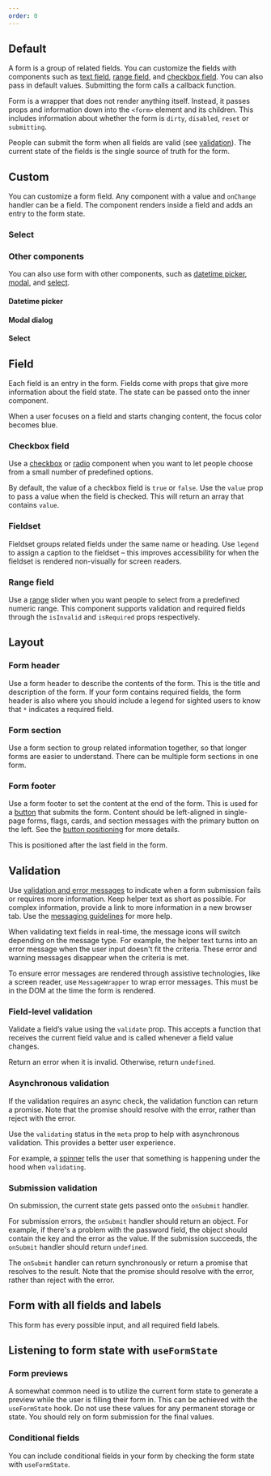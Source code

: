 ```yaml
---
order: 0
---
```



## Default

A form is a group of related fields. You can customize the fields with components such as
[text field](/components/textfield/examples), [range field](/components/form/examples#range-field),
and [checkbox field](/components/form/examples#checkbox-field). You can also pass in default values.
Submitting the form calls a callback function.

Form is a wrapper that does not render anything itself. Instead, it passes props and information
down into the `<form>` element and its children. This includes information about whether the form is
`dirty`, `disabled`, `reset` or `submitting`.

People can submit the form when all fields are valid (see
[validation](/components/form/examples#validation)). The current state of the fields is the single
source of truth for the form.

<Example Component={FormDefault} packageName="@atlaskit/form" />

## Custom

You can customize a form field. Any component with a value and `onChange` handler can be a field.
The component renders inside a field and adds an entry to the form state.

<Example Component={FormCustomField} packageName="@atlaskit/form" />

### Select

<Example Component={FormCustomSelectField} packageName="@atlaskit/form" />

### Other components

You can also use form with other components, such as
[datetime picker](/components/datetime-picker/examples), [modal](/components/modal-dialog/examples),
and [select](/components/select/examples).

#### Datetime picker

<Example Component={FormDateTimePicker} packageName="@atlaskit/form" />

#### Modal dialog

<Example Component={FormModalDialog} packageName="@atlaskit/form" />

#### Select

<Example Component={FormSelect} packageName="@atlaskit/form" />

## Field

Each field is an entry in the form. Fields come with props that give more information about the
field state. The state can be passed onto the inner component.

When a user focuses on a field and starts changing content, the focus color becomes blue.

<Example Component={FormField} packageName="@atlaskit/form" />

### Checkbox field

Use a [checkbox](/components/checkbox/examples) or [radio](/components/radio/examples) component
when you want to let people choose from a small number of predefined options.

By default, the value of a checkbox field is `true` or `false`. Use the `value` prop to pass a value
when the field is checked. This will return an array that contains `value`.

<Example Component={FormCheckboxField} packageName="@atlaskit/form" />

### Fieldset

Fieldset groups related fields under the same name or heading. Use `legend` to assign a caption to
the fieldset – this improves accessibility for when the fieldset is rendered non-visually for screen
readers.

<Example Component={FormFieldset} packageName="@atlaskit/form" />

### Range field

Use a [range](/components/range/examples) slider when you want people to select from a predefined
numeric range. This component supports validation and required fields through the `isInvalid` and
`isRequired` props respectively.

<Example Component={FormRangeField} packageName="@atlaskit/form" />

## Layout

### Form header

Use a form header to describe the contents of the form. This is the title and description of the
form. If your form contains required fields, the form header is also where you should include a
legend for sighted users to know that `*` indicates a required field.

### Form section

Use a form section to group related information together, so that longer forms are easier to
understand. There can be multiple form sections in one form.

### Form footer

Use a form footer to set the content at the end of the form. This is used for a
[button](/components/button/examples) that submits the form. Content should be left-aligned in
single-page forms, flags, cards, and section messages with the primary button on the left. See the
[button positioning](/components/form/usage#button-positioning) for more details.

This is positioned after the last field in the form.

<Example Component={FormLayout} packageName="@atlaskit/form" />

## Validation

Use [validation and error messages](/content/designing-messages) to indicate when a form submission
fails or requires more information. Keep helper text as short as possible. For complex information,
provide a link to more information in a new browser tab. Use the
[messaging guidelines](/content/messaging-guidelines) for more help.

When validating text fields in real-time, the message icons will switch depending on the message
type. For example, the helper text turns into an error message when the user input doesn't fit the
criteria. These error and warning messages disappear when the criteria is met.

To ensure error messages are rendered through assistive technologies, like a screen reader, use
`MessageWrapper` to wrap error messages. This must be in the DOM at the time the form is rendered.

### Field-level validation

Validate a field’s value using the `validate` prop. This accepts a function that receives the
current field value and is called whenever a field value changes.

Return an error when it is invalid. Otherwise, return `undefined`.

<Example Component={FormFieldLevelValidation} packageName="@atlaskit/form" />

### Asynchronous validation

If the validation requires an async check, the validation function can return a promise. Note that
the promise should resolve with the error, rather than reject with the error.

Use the `validating` status in the `meta` prop to help with asynchronous validation. This provides a
better user experience.

For example, a [spinner](/components/spinner/examples) tells the user that something is happening
under the hood when `validating`.

<Example Component={FormAsyncValidation} packageName="@atlaskit/form" />

### Submission validation

On submission, the current state gets passed onto the `onSubmit` handler.

For submission errors, the `onSubmit` handler should return an object. For example, if there's a
problem with the password field, the object should contain the key and the error as the value. If
the submission succeeds, the `onSubmit` handler should return `undefined`.

The `onSubmit` handler can return synchronously or return a promise that resolves to the result.
Note that the promise should resolve with the error, rather than reject with the error.

<Example Component={FormSubmissionValidation} packageName="@atlaskit/form" />

## Form with all fields and labels

This form has every possible input, and all required field labels.

<Example Component={FormAllOptions} packageName="@atlaskit/form" />

## Listening to form state with `useFormState`

### Form previews

A somewhat common need is to utilize the current form state to generate a preview while the user is
filling their form in. This can be achieved with the `useFormState` hook. Do not use these values
for any permanent storage or state. You should rely on form submission for the final values.

<Example Component={FormStatePreview} packageName="@atlaskit/form" />

### Conditional fields

You can include conditional fields in your form by checking the form state with `useFormState`.

<Example Component={FormConditionalFields} packageName="@atlaskit/form" />
